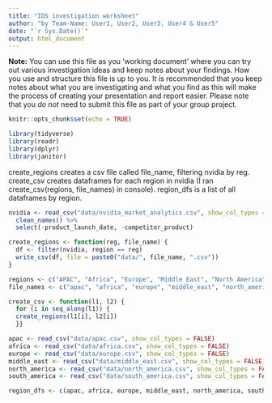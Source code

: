 ```yaml
---
title: "IDS investigation worksheet"
author: "by Team-Name: User1, User2, User3, User4 & User5"
date: "`r Sys.Date()`"
output: html_document
---
```


**Note:** You can use this file as you 'working document' where you can try out various investigation ideas and keep notes about your findings. How you use and structure this file is up to you. It is recommended that you keep notes about what you are investigating and what you find as this will make the process of creating your presentation and report easier. Please note that you _do not_ need to submit this file as part of your group project.



```r
knitr::opts_chunk$set(echo = TRUE)
```


```r
library(tidyverse)
library(readr)
library(dplyr)
library(janitor)

```



create_regions creates a csv file called file_name, filtering nvidia by reg. 
create_csv creates dataframes for each region in nvidia (I ran create_csv(regions, file_names) in console). 
region_dfs is a list of all dataframes by region. 

```r
nvidia <- read_csv("data/nvidia_market_analytics.csv", show_col_types = FALSE) %>%
  clean_names() %>%
  select(-product_launch_date, -competitor_product)

create_regions <- function(reg, file_name) {
  df <- filter(nvidia, region == reg)
  write_csv(df, file = paste0("data/", file_name, ".csv"))
}

regions <- c("APAC", "Africa", "Europe", "Middle East", "North America", "South America")
file_names <- c("apac", "africa", "europe", "middle_east", "north_america", "south_america")

create_csv <- function(l1, l2) {
  for (i in seq_along(l1)) {
  create_regions(l1[i], l2[i])
  }}

apac <- read_csv("data/apac.csv", show_col_types = FALSE)
africa <- read_csv("data/africa.csv", show_col_types = FALSE)
europe <- read_csv("data/europe.csv", show_col_types = FALSE)
middle_east <- read_csv("data/middle_east.csv", show_col_types = FALSE)
north_america <- read_csv("data/north_america.csv", show_col_types = FALSE)
south_america <- read_csv("data/south_america.csv", show_col_types = FALSE)

region_dfs <- c(apac, africa, europe, middle_east, north_america, south_america)


```









